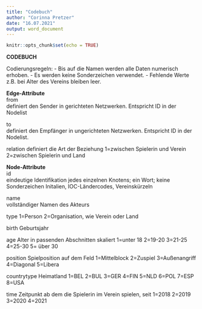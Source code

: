 ---
title: "Codebuch"
author: "Corinna Pretzer"
date: "16.07.2021"
output: word_document
---

```{r setup, include=FALSE}
knitr::opts_chunk$set(echo = TRUE)
```

__CODEBUCH__										
		
Codierungsregeln:
-   Bis auf die Namen werden alle Daten numerisch erhoben.
-   Es werden keine Sonderzeichen verwendet.
-   Fehlende Werte z.B. bei Alter des Vereins bleiben leer. 

__Edge-Attribute__											
from	
definiert den Sender in gerichteten Netzwerken. 
Entspricht ID in der Nodelist										

to 	
definiert den Empfänger in ungerichteten Netzwerken. 
Entspricht ID in der Nodelist.										

relation
definiert die Art der Beziehung
1=zwischen Spielerin und Verein
2=zwischen Spielerin und Land
											
__Node-Attribute__											
id	
eindeutige Identifikation jedes einzelnen Knotens; 
ein Wort; 
keine Sonderzeichen	
Initalien, IOC-Ländercodes, Vereinskürzeln

name	
vollständiger Namen des Akteurs										

type 
1=Person
2=Organisation, wie Verein oder Land

birth
Geburtsjahr

age
Alter in passenden Abschnitten skaliert 
1=unter 18
2=19-20
3=21-25
4=25-30
5= über 30

position
Spielposition auf dem Feld
1=Mittelblock
2=Zuspiel
3=Außenangriff
4=Diagonal
5=Libera

countrytype
Heimatland
1=BEL
2=BUL
3=GER
4=FIN
5=NLD
6=POL
7=ESP
8=USA

time
Zeitpunkt ab dem die Spielerin im Verein spielen, seit 
1=2018
2=2019
3=2020
4=2021
											